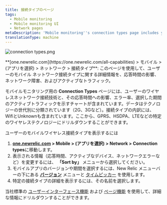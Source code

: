 ```yaml
---
title: 接続タイプのページ
tags:
  - Mobile monitoring
  - Mobile monitoring UI
  - Network pages
metaDescription: 'Mobile monitoring''s connection types page includes your mobile wireless connection types and their response time, network failure rate, and traffic.'
translationType: machine
---
```



<img
  title="connection types.png"
  alt="connection types.png"
  src={mobileConnectionTypesSummary}
/>

<figcaption>
  **[one.newrelic.com](https://one.newrelic.com/all-capabilities) > モバイル > (アプリを選択) > ネットワーク > 接続タイプ**: このページを使用して、ユーザーのモバイル ネットワーク接続タイプに関する詳細情報を、応答時間の影響、ネットワーク障害、およびアクティブなトラフィック。
</figcaption>

モバイルモニタリング用の **Connection Types** ページには、ユーザーのワイヤレスネットワーク接続技術と、その応答時間への影響、エラー率、選択した期間のアクティブトラフィックを示すチャートが含まれています。データはテクノロジーの世代別に分類されています（2G、3Gなど）。接続タイプの内訳には、WifiとUnknownも含まれています。ここから、GPRS、HSDPA、LTEなどの特定のワイヤレステクノロジーにドリルダウンすることができます。

ユーザーのモバイルワイヤレス接続タイプを表示するには

1. **[one.newrelic.com](https://one.newrelic.com/all-capabilities) > Mobile > (アプリを選択) > Network > Connection types**に移動します。
2. 表示される情報（応答時間、アクティブなデバイス、ネットワークエラーなど）を変更するには、 **「Sort by」** メニューから選択してください。
3. モバイルアプリのバージョンや期間を選択するには、New Relic メニューバーの下にある [**バージョン**](/docs/mobile-apps/versions) メニューと [タイムピッカー](/docs/site/timepicker-setting-time-periods-to-view-data) を使用します。
4. 特定の接続タイプの詳細を表示するには、その名前を選択します。

当社標準の [ユーザーインターフェース機能](/docs/accounts-partnerships/education/getting-started-new-relic/new-relic-user-interface) および [ページ機能](/docs/accounts-partnerships/education/getting-started-new-relic/standard-dashboard-features) を使用して、詳細な情報にドリルダウンすることができます。